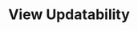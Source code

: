 ---
id: "db_mq_017"
questionType: "MULTIPLE_CHOICE"
title: "View Updatability"
description: "A database view is updatable only if:"
difficulty: "HARD"
category: "Database"
options:
  - "It is based on a single table without aggregation or joins"
  - "It includes GROUP BY or HAVING clauses"
  - "It combines multiple tables"
  - "It uses DISTINCT in the SELECT statement"
correctAnswer: 0
---